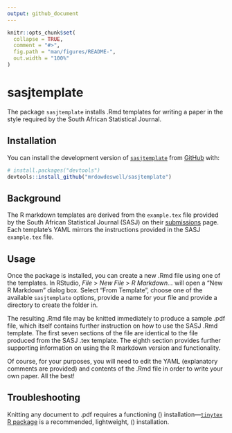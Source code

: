 ```yaml
---
output: github_document
---
```


<!-- README.md is generated from README.Rmd. Please edit that file. To render README.md use `devtools::build_readme()` -->

```r
knitr::opts_chunk$set(
  collapse = TRUE,
  comment = "#>",
  fig.path = "man/figures/README-",
  out.width = "100%"
)
```

# sasjtemplate

<!-- badges: start -->
<!-- badges: end -->

The package `sasjtemplate` installs .Rmd templates for writing a paper in the style required by the South African Statistical Journal.

## Installation

You can install the development version of [`sasjtemplate`](https://github.com/mrdowdeswell/sasjtemplate) from [GitHub](https://github.com/) with:

``` r
# install.packages("devtools")
devtools::install_github("mrdowdeswell/sasjtemplate")
```

## Background

The R markdown templates are derived from the `example.tex` file provided by the South African Statistical Journal (SASJ) on their [submissions](https://www.journals.ac.za/index.php/sasj/about/submissions) page. Each template's YAML mirrors the instructions provided in the SASJ `example.tex` file.

## Usage

Once the package is installed, you can create a new .Rmd file using one of the templates. In RStudio, _File_ > _New File_ > _R Markdown..._ will open a "New R Markdown" dialog box. Select "From Template", choose one of the available `sasjtemplate` options, provide a name for your file and provide a directory to create the folder in.

The resulting .Rmd file may be knitted immediately to produce a sample .pdf file, which itself contains further instruction on how to use the SASJ .Rmd template. The first seven sections of the file are identical to the file produced from the SASJ .tex template. The eighth section provides further supporting information on using the R markdown version and functionality.

Of course, for your purposes, you will need to edit the YAML (explanatory comments are provided) and contents of the .Rmd file in order to write your own paper. All the best!

## Troubleshooting

Knitting any document to .pdf requires a functioning \(\LaTeX\) installation---[`tinytex` R package](https://yihui.org/tinytex/) is a recommended, lightweight, \(\LaTeX\) installation.
